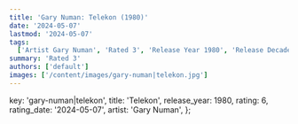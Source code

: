 ```yaml
---
title: 'Gary Numan: Telekon (1980)'
date: '2024-05-07'
lastmod: '2024-05-07'
tags:
  ['Artist Gary Numan', 'Rated 3', 'Release Year 1980', 'Release Decade 1980']
summary: 'Rated 3'
authors: ['default']
images: ['/content/images/gary-numan|telekon.jpg']
---
```


  key: 'gary-numan|telekon',
  title: 'Telekon',
  release_year: 1980,
  rating: 6,
  rating_date: '2024-05-07',
  artist: 'Gary Numan',
};

<MusicRating data={data} />
